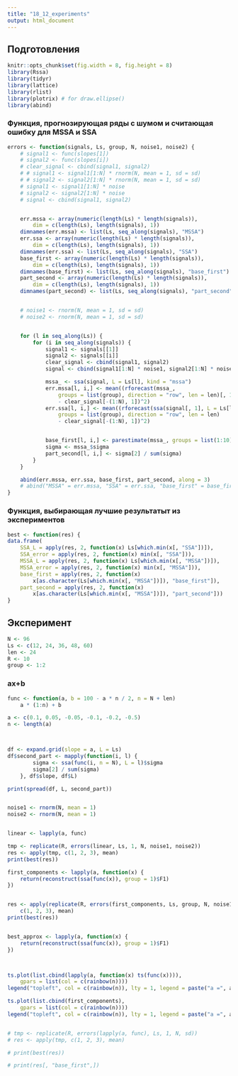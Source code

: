 ```yaml
---
title: "18_12_experiments"
output: html_document
---
```


## Подготовления

```r
knitr::opts_chunk$set(fig.width = 8, fig.height = 8)
library(Rssa)
library(tidyr)
library(lattice)
library(rlist)
library(plotrix) # for draw.ellipse()
library(abind)
```

### Функция, прогнозирующая ряды c шумом и считающая ошибку для MSSA и SSA

```r
errors <- function(signals, Ls, group, N, noise1, noise2) {
    # signal1 <- func(slopes[1])
    # signal2 <- func(slopes[i])
    # clear_signal <- cbind(signal1, signal2)
    # # signal1 <- signal1[1:N] * rnorm(N, mean = 1, sd = sd)
    # # signal2 <- signal2[1:N] * rnorm(N, mean = 1, sd = sd)
    # signal1 <- signal1[1:N] * noise
    # signal2 <- signal2[1:N] * noise
    # signal <- cbind(signal1, signal2)


    err.mssa <- array(numeric(length(Ls) * length(signals)),
        dim = c(length(Ls), length(signals), 1))
    dimnames(err.mssa) <- list(Ls, seq_along(signals), "MSSA")
    err.ssa <- array(numeric(length(Ls) * length(signals)),
        dim = c(length(Ls), length(signals), 1))
    dimnames(err.ssa) <- list(Ls, seq_along(signals), "SSA")
    base_first <- array(numeric(length(Ls) * length(signals)),
        dim = c(length(Ls), length(signals), 1))
    dimnames(base_first) <- list(Ls, seq_along(signals), "base_first")
    part_second <- array(numeric(length(Ls) * length(signals)),
        dim = c(length(Ls), length(signals), 1))
    dimnames(part_second) <- list(Ls, seq_along(signals), "part_second")


    # noise1 <- rnorm(N, mean = 1, sd = sd)
    # noise2 <- rnorm(N, mean = 1, sd = sd)


    for (l in seq_along(Ls)) {
        for (i in seq_along(signals)) {
            signal1 <- signals[[1]]
            signal2 <- signals[[i]]
            clear_signal <- cbind(signal1, signal2)
            signal <- cbind(signal1[1:N] * noise1, signal2[1:N] * noise2)

            mssa_ <- ssa(signal, L = Ls[l], kind = "mssa")
            err.mssa[l, i,] <- mean((rforecast(mssa_,
                groups = list(group), direction = "row", len = len)[, 1]
                - clear_signal[-(1:N), 1])^2)
            err.ssa[l, i,] <- mean((rforecast(ssa(signal[, 1], L = Ls[l]),
                groups = list(group), direction = "row", len = len)
                - clear_signal[-(1:N), 1])^2)


            base_first[l, i,] <- parestimate(mssa_, groups = list(1:10))$rates[1]
            sigma <- mssa_$sigma
            part_second[l, i,] <- sigma[2] / sum(sigma)
        }
    }

    abind(err.mssa, err.ssa, base_first, part_second, along = 3)
    # abind("MSSA" = err.mssa, "SSA" = err.ssa, "base_first" = base_first, "part_second" = part_second, along = 3)
}

```

### Функция, выбирающая лучшие результатыт из экспериментов

```r
best <- function(res) {
data.frame(
    SSA_L = apply(res, 2, function(x) Ls[which.min(x[, "SSA"])]),
    SSA_error = apply(res, 2, function(x) min(x[, "SSA"])),
    MSSA_L = apply(res, 2, function(x) Ls[which.min(x[, "MSSA"])]),
    MSSA_error = apply(res, 2, function(x) min(x[, "MSSA"])),
    base_first = apply(res, 2, function(x)
        x[as.character(Ls[which.min(x[, "MSSA"])]), "base_first"]),
    part_second = apply(res, 2, function(x)
        x[as.character(Ls[which.min(x[, "MSSA"])]), "part_second"]))
}
```

## Эксперимент

```r
N <- 96
Ls <- c(12, 24, 36, 48, 60)
len <- 24
R <- 10
group <- 1:2
```

### ax+b

```r

func <- function(a, b = 100 - a * n / 2, n = N + len)
    a * (1:n) + b

a <- c(0.1, 0.05, -0.05, -0.1, -0.2, -0.5)
n <- length(a)



df <- expand.grid(slope = a, L = Ls)
df$second_part <- mapply(function(i, l) {
        sigma <- ssa(func(i, n = N), L = l)$sigma
        sigma[2] / sum(sigma)
    }, df$slope, df$L)

print(spread(df, L, second_part))


noise1 <- rnorm(N, mean = 1)
noise2 <- rnorm(N, mean = 1)



```


```r

linear <- lapply(a, func)

tmp <- replicate(R, errors(linear, Ls, 1, N, noise1, noise2))
res <- apply(tmp, c(1, 2, 3), mean)
print(best(res))

first_components <- lapply(a, function(x) {
    return(reconstruct(ssa(func(x)), group = 1)$F1)
})


res <- apply(replicate(R, errors(first_components, Ls, group, N, noise1, noise2)),
    c(1, 2, 3), mean)
print(best(res))


best_approx <- lapply(a, function(x) {
    return(reconstruct(ssa(func(x)), group = 1)$F1)
})



ts.plot(list.cbind(lapply(a, function(x) ts(func(x)))),
    gpars = list(col = c(rainbow(n))))
legend("topleft", col = c(rainbow(n)), lty = 1, legend = paste("a =", a))

ts.plot(list.cbind(first_components),
    gpars = list(col = c(rainbow(n))))
legend("topleft", col = c(rainbow(n)), lty = 1, legend = paste("a =", a))


# tmp <- replicate(R, errors(lapply(a, func), Ls, 1, N, sd))
# res <- apply(tmp, c(1, 2, 3), mean)

# print(best(res))

# print(res[, "base_first",])
```